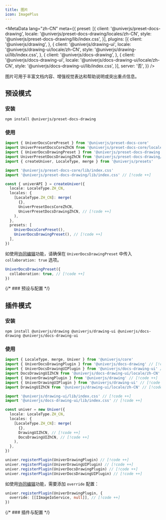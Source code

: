 ```yaml
---
title: 图片
icon: ImagePlus
---
```


<MetaData
  lang="zh-CN"
  meta={{
    preset: [{
      client: '@univerjs/preset-docs-drawing',
      locale: '@univerjs/preset-docs-drawing/locales/zh-CN',
      style: '@univerjs/preset-docs-drawing/lib/index.css',
    }],
    plugins: [{
      client: '@univerjs/drawing',
    }, {
      client: '@univerjs/drawing-ui',
      locale: '@univerjs/drawing-ui/locale/zh-CN',
      style: '@univerjs/drawing-ui/lib/index.css',
    }, {
      client: '@univerjs/docs-drawing',
    }, {
      client: '@univerjs/docs-drawing-ui',
      locale: '@univerjs/docs-drawing-ui/locale/zh-CN',
      style: '@univerjs/docs-drawing-ui/lib/index.css',
    }],
    server: '否',
  }}
/>

图片可用于丰富文档内容、增强视觉表达和帮助说明或突出重点信息。

## 预设模式

### 安装

```package-install
npm install @univerjs/preset-docs-drawing
```

### 使用

```typescript
import { UniverDocsCorePreset } from '@univerjs/preset-docs-core'
import UniverPresetDocsCoreZhCN from '@univerjs/preset-docs-core/locales/zh-CN'
import { UniverDocsDrawingPreset } from '@univerjs/preset-docs-drawing' // [!code ++]
import UniverPresetDocsDrawingZhCN from '@univerjs/preset-docs-drawing/locales/zh-CN' // [!code ++]
import { createUniver, LocaleType, merge } from '@univerjs/presets'

import '@univerjs/preset-docs-core/lib/index.css'
import '@univerjs/preset-docs-drawing/lib/index.css' // [!code ++]

const { univerAPI } = createUniver({
  locale: LocaleType.ZH_CN,
  locales: {
    [LocaleType.ZH_CN]: merge(
      {},
      UniverPresetDocsCoreZhCN,
      UniverPresetDocsDrawingZhCN, // [!code ++]
    ),
  },
  presets: [
    UniverDocsCorePreset(),
    UniverDocsDrawingPreset(), // [!code ++]
  ],
})
```

如使用[协同编辑](/zh-CN/guides/docs/features/collaboration)功能，请确保在 `UniverDocsDrawingPreset` 中传入 `collaboration: true` 选项。

```typescript
UniverDocsDrawingPreset({
  collaboration: true, // [!code ++]
})
```

{/* ### 预设与配置 */}

## 插件模式

### 安装

```package-install
npm install @univerjs/drawing @univerjs/drawing-ui @univerjs/docs-drawing @univerjs/docs-drawing-ui
```

### 使用

```typescript
import { LocaleType, merge, Univer } from '@univerjs/core'
import { UniverDocsDrawingPlugin } from '@univerjs/docs-drawing' // [!code ++]
import { UniverDocsDrawingUIPlugin } from '@univerjs/docs-drawing-ui' // [!code ++]
import DocsDrawingUIZhCN from '@univerjs/docs-drawing-ui/locale/zh-CN' // [!code ++]
import { UniverDrawingPlugin } from '@univerjs/drawing' // [!code ++]
import { UniverDrawingUIPlugin } from '@univerjs/drawing-ui' // [!code ++]
import DrawingUIZhCN from '@univerjs/drawing-ui/locale/zh-CN' // [!code ++]

import '@univerjs/drawing-ui/lib/index.css' // [!code ++]
import '@univerjs/docs-drawing-ui/lib/index.css' // [!code ++]

const univer = new Univer({
  locale: LocaleType.ZH_CN,
  locales: {
    [LocaleType.ZH_CN]: merge(
      {},
      DrawingUIZhCN, // [!code ++]
      DocsDrawingUIZhCN, // [!code ++]
    ),
  },
})

univer.registerPlugin(UniverDrawingPlugin) // [!code ++]
univer.registerPlugin(UniverDrawingUIPlugin) // [!code ++]
univer.registerPlugin(UniverDocsDrawingPlugin) // [!code ++]
univer.registerPlugin(UniverDocsDrawingUIPlugin) // [!code ++]
```

如使用[协同编辑](/zh-CN/guides/docs/features/collaboration)功能，需要添加 `override` 配置：

```typescript
univer.registerPlugin(UniverDrawingPlugin, {
  override: [[IImageIoService, null]], // [!code ++]
})
```

{/* ### 插件与配置 */}

